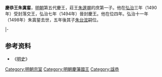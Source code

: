 {{expand|time=2009-07-22T10:16:01+00:00}}
'''慶恭王朱寘錖'''{{BD|1475年||1498年|catIdx=Z}}，[[明朝|明朝]]第五代慶王，莊王[[朱邃塀|朱邃塀]]的庶第一子。他在[[弘治|弘治]]三年（1490年）受封落交王，弘治七年（1494年）晉封慶王。他在位四年。弘治十一年（1498年）朱寘錖去世，五年後其子[[朱台浤|朱台浤]]嗣位。

{{s-start}}
{{s-none|無|[[明朝|明政府]]封之}}
{{s-ttl|title=[[明朝藩王列表_(慶王系)#落交國|明落交國國王]]|years=1490年－1494年}}
{{s-none|無|襲封慶藩國，封國廢除}}
|-
{{s-bef|before=父莊王[[朱邃塀|朱邃塀]]}}
{{s-ttl|title=[[明朝藩王列表_(慶王系)|明慶國國王]]|years=1494年－1498年}}
{{s-after|子定王[[朱台浤|朱台浤]]}}
{{end}}

==参考资料==
*《[[明史|明史]]》

[[Category:明朝宗室|Category:明朝宗室]]
[[Category:明朝慶藩國王|Category:明朝慶藩國王]]
[[Category:諡恭|Category:諡恭]]